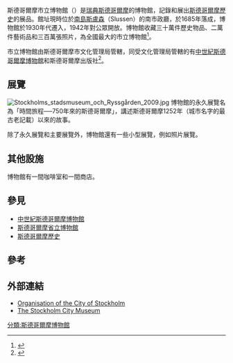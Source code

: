 {{Infobox Museum
 |name             = 斯德哥爾摩市立博物館
 |native_name      =  {{lang|sv|Stockholms stadsmuseum}}
 |image            = Stockholms Stadsmuseum 2009b.jpg
 |imagesize        = 200
 |established      = 1942年
 |location         =  {{SWE}}[[斯德哥爾摩|斯德哥爾摩]][[南島_(斯德哥爾摩)|南島]]
 |type             = 歷史博物館
 |director         = Ann-Charlotte Backlund
 |publictransit    = [[斯德哥爾摩地鐵|地鐵]][[斯魯森站|斯魯森站]]
 |network          =  
 |website          = [http://www.stadsmuseum.stockholm.se/ www.stadsmuseum.stockholm.se]
}}

斯德哥爾摩市立博物館（{{lang|sv|'''Stockholms stadsmuseum'''}}）是[[瑞典|瑞典]][[斯德哥爾摩|斯德哥爾摩]]的博物館，記錄和展出[[斯德哥爾摩歷史|斯德哥爾摩歷史]]的展品。館址現時位於[[南島_(斯德哥爾摩)|南島]][[斯盧森|斯盧森]]（Slussen）的南市政廳，於1685年落成，博物館於1930年代遷入，1942年對公眾開放。博物館收藏三十萬件歷史物品、二萬件藝術品和三百萬張照片，為全國最大的市立博物館<ref>{{cite web |url=http://www.thelocal.se/museums/20/stockholm-city-museum |title=存档副本 |accessdate=2009-10-17 |deadurl=yes |archiveurl=https://web.archive.org/web/20100628062228/http://www.thelocal.se/museums/20/stockholm-city-museum |archivedate=2010-06-28 }}</ref>。

市立博物館由斯德哥爾摩市文化管理局管轄，同受文化管理局管轄的有[[中世紀斯德哥爾摩博物館|中世紀斯德哥爾摩博物館]]和斯德哥爾摩出版社<ref>{{Cite web |url=http://www.stadsmuseum.stockholm.se/ommuseet.php?kategori=4 |title=存档副本 |access-date=2010-06-12 |archive-date=2009-03-14 |archive-url=https://web.archive.org/web/20090314020022/http://www.stadsmuseum.stockholm.se/ommuseet.php?kategori=4 |dead-url=no }}</ref>。

==展覽==
[[File:Stockholms_stadsmuseum_och_Ryssgården_2009.jpg|thumb]]
博物館的永久展覽名為「時間旅程──750年來的斯德哥爾摩」，講述斯德哥爾摩1252年（城市名字的最古老記載）以來的故事。

除了永久展覽和主要展覽外，博物館還有一些小型展覽，例如照片展覽。

==其他設施==
博物館有一間咖啡室和一間商店。

==參見==
* [[中世紀斯德哥爾摩博物館|中世紀斯德哥爾摩博物館]]
* [[斯德哥爾摩省立博物館|斯德哥爾摩省立博物館]]
* [[斯德哥爾摩歷史|斯德哥爾摩歷史]]

==參考==
{{reflist}}

==外部連結==
{{commonscat|Stockholms stadsmuseum}}
* [http://www.stockholm.se/Extern/Templates/Page.aspx?id=116091 Organisation of the City of Stockholm] {{Wayback|url=http://www.stockholm.se/Extern/Templates/Page.aspx?id=116091 |date=20080426231824 }}
* [http://www.stadsmuseum.stockholm.se/ The Stockholm City Museum] {{Wayback|url=http://www.stadsmuseum.stockholm.se/ |date=20130908182614 }}

{{coord|59|19|11|N|18|04|14|E|region:SE_type:landmark|display=title}}

{{斯德哥尔摩博物馆}}
{{Authority control}}
[[分類:斯德哥爾摩博物館|分類:斯德哥爾摩博物館]]